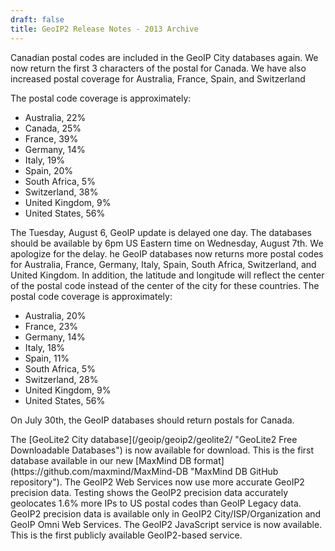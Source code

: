 ```yaml
---
draft: false
title: GeoIP2 Release Notes - 2013 Archive
---
```


<ReleaseNote date="2013-08-12" title="Canadian Postals back in database">
Canadian postal codes are included in the GeoIP City databases again. We now
return the first 3 characters of the postal for Canada. We have also increased
postal coverage for Australia, France, Spain, and Switzerland

The postal code coverage is approximately:

- Australia, 22%
- Canada, 25%
- France, 39%
- Germany, 14%
- Italy, 19%
- Spain, 20%
- South Africa, 5%
- Switzerland, 38%
- United Kingdom, 9%
- United States, 56%

</ReleaseNote>

<ReleaseNote date="2013-08-06" title="GeoIP release delay">
The Tuesday, August 6, GeoIP update is delayed one day. The databases should be
available by 6pm US Eastern time on Wednesday, August 7th. We apologize for the
delay.
</ReleaseNote>

<ReleaseNote date="2013-07-24" title="Improved international postal resolution">
he GeoIP databases now returns more postal codes for Australia, France,
Germany, Italy, Spain, South Africa, Switzerland, and United Kingdom. In
addition, the latitude and longitude will reflect the center of the postal code
instead of the center of the city for these countries. The postal code coverage
is approximately:

- Australia, 20%
- France, 23%
- Germany, 14%
- Italy, 18%
- Spain, 11%
- South Africa, 5%
- Switzerland, 28%
- United Kingdom, 9%
- United States, 56%

On July 30th, the GeoIP databases should return postals for Canada.

</ReleaseNote>

<ReleaseNote date="2013-07-08" title="GeoLite2 City Database Available">
The [GeoLite2 City
database](/geoip/geoip2/geolite2/
"GeoLite2 Free Downloadable Databases") is now available for download. This is
the first database available in our new [MaxMind DB
format](https://github.com/maxmind/MaxMind-DB "MaxMind DB GitHub repository").
</ReleaseNote>

<ReleaseNote date="2013-07-05" title="GeoIP2 Precision Data Available">
The GeoIP2 Web Services now use more accurate GeoIP2 precision data. Testing
shows the GeoIP2 precision data accurately geolocates 1.6% more IPs to US
postal codes than GeoIP Legacy data. GeoIP2 precision data is available only in
GeoIP2 City/ISP/Organization and GeoIP Omni Web Services.
</ReleaseNote>

<ReleaseNote date="2013-05-01" title="GeoIP2 Now Available">
The GeoIP2 JavaScript service is now available. This is the first publicly
available GeoIP2-based service.
</ReleaseNote>
